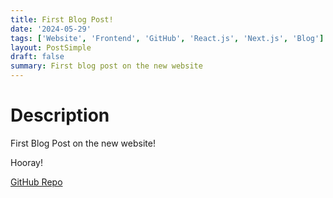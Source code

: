```yaml
---
title: First Blog Post!
date: '2024-05-29'
tags: ['Website', 'Frontend', 'GitHub', 'React.js', 'Next.js', 'Blog']
layout: PostSimple
draft: false
summary: First blog post on the new website
---
```


# Description

First Blog Post on the new website!

Hooray!

[GitHub Repo](https://github.com/EZRA-DVLPR/personal_website)
